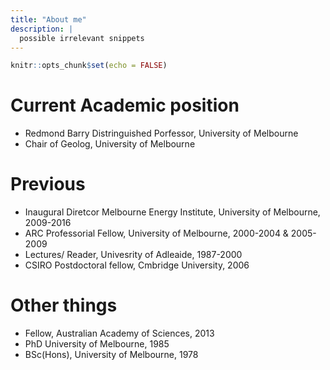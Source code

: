 ```yaml
---
title: "About me"
description: |
  possible irrelevant snippets
---
```


```r
knitr::opts_chunk$set(echo = FALSE)
```

# Current Academic position

- Redmond Barry Distringuished Porfessor, University  of Melbourne
- Chair of Geolog, University of Melbourne

# Previous

- Inaugural Diretcor Melbourne Energy Institute, University of Melbourne, 2009-2016
- ARC Professorial Fellow, University of Melbourne, 2000-2004 & 2005-2009
- Lectures/ Reader, Univesrity of Adleaide, 1987-2000
- CSIRO Postdoctoral fellow,  Cmbridge University, 2006 

# Other things

- Fellow, Australian Academy of Sciences, 2013
- PhD University of Melbourne, 1985
- BSc(Hons), University of Melbourne, 1978
